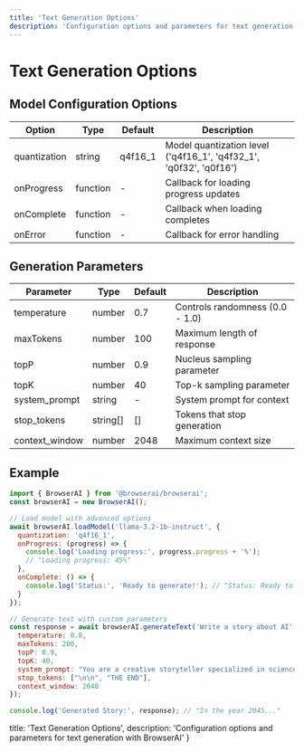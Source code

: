 ```yaml
---
title: 'Text Generation Options'
description: 'Configuration options and parameters for text generation with BrowserAI'
---
```


# Text Generation Options

## Model Configuration Options

| Option | Type | Default | Description |
|--------|------|---------|-------------|
| quantization | string | q4f16_1 | Model quantization level ('q4f16_1', 'q4f32_1', 'q0f32', 'q0f16') |
| onProgress | function | - | Callback for loading progress updates |
| onComplete | function | - | Callback when loading completes |
| onError | function | - | Callback for error handling |

## Generation Parameters

| Parameter | Type | Default | Description |
|-----------|------|---------|-------------|
| temperature | number | 0.7 | Controls randomness (0.0 - 1.0) |
| maxTokens | number | 100 | Maximum length of response |
| topP | number | 0.9 | Nucleus sampling parameter |
| topK | number | 40 | Top-k sampling parameter |
| system_prompt | string | - | System prompt for context |
| stop_tokens | string[] | [] | Tokens that stop generation |
| context_window | number | 2048 | Maximum context size |

## Example

```javascript copy
import { BrowserAI } from '@browserai/browserai';
const browserAI = new BrowserAI();

// Load model with advanced options
await browserAI.loadModel('llama-3.2-1b-instruct', {
  quantization: 'q4f16_1',
  onProgress: (progress) => {
    console.log('Loading progress:', progress.progress + '%');
    // "Loading progress: 45%"
  },
  onComplete: () => {
    console.log('Status:', 'Ready to generate!'); // "Status: Ready to generate!"
  }
});

// Generate text with custom parameters
const response = await browserAI.generateText('Write a story about AI', {
  temperature: 0.8,
  maxTokens: 200,
  topP: 0.9,
  topK: 40,
  system_prompt: "You are a creative storyteller specialized in science fiction.",
  stop_tokens: ["\n\n", "THE END"],
  context_window: 2048
});

console.log('Generated Story:', response); // "In the year 2045..."
```

title: 'Text Generation Options',
description: 'Configuration options and parameters for text generation with BrowserAI'
}